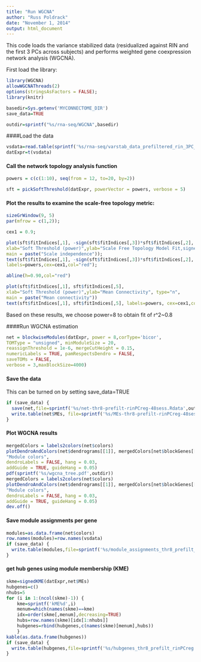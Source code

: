 ```yaml
---
title: "Run WGCNA"
author: "Russ Poldrack"
date: "November 1, 2014"
output: html_document
---
```



This code loads the variance stabilized data (residualized against RIN and the first 3 PCs across subjects) and performs weighted gene coexpression network analysis (WGCNA).

First load the library:
```r
library(WGCNA)
allowWGCNAThreads(2)
options(stringsAsFactors = FALSE);
library(knitr)

basedir=Sys.getenv('MYCONNECTOME_DIR')
save_data=TRUE

outdir=sprintf("%s/rna-seq/WGCNA",basedir)
```

####Load the data
```r
vsdata=read.table(sprintf('%s/rna-seq/varstab_data_prefiltered_rin_3PC_regressed.txt',basedir) )
datExpr=t(vsdata)
```


#### Call the network topology analysis function

```r
powers = c(c(1:10), seq(from = 12, to=20, by=2))

sft = pickSoftThreshold(datExpr, powerVector = powers, verbose = 5)
```

#### Plot the results to examine the scale-free topology metric:



```r
sizeGrWindow(9, 5)
par(mfrow = c(1,2));

cex1 = 0.9;

plot(sft$fitIndices[,1], -sign(sft$fitIndices[,3])*sft$fitIndices[,2],
xlab="Soft Threshold (power)",ylab="Scale Free Topology Model Fit,signed R^2",type="n",
main = paste("Scale independence"));
text(sft$fitIndices[,1], -sign(sft$fitIndices[,3])*sft$fitIndices[,2],
labels=powers,cex=cex1,col="red");

abline(h=0.90,col="red")

plot(sft$fitIndices[,1], sft$fitIndices[,5],
xlab="Soft Threshold (power)",ylab="Mean Connectivity", type="n",
main = paste("Mean connectivity"))
text(sft$fitIndices[,1], sft$fitIndices[,5], labels=powers, cex=cex1,col="red")


```

Based on these results, we choose power=8 to obtain fit of r^2~0.8

####Run WGCNA estimation

```r

net = blockwiseModules(datExpr, power = 8,corType='bicor',
TOMType = "unsigned", minModuleSize = 20,
reassignThreshold = 1e-6, mergeCutHeight = 0.15,
numericLabels = TRUE, pamRespectsDendro = FALSE,
saveTOMs = FALSE,
verbose = 3,maxBlockSize=4000)

```

#### Save the data
This can be turned on by setting save_data=TRUE

```r

if (save_data) {
  save(net,file=sprintf('%s/net-thr8-prefilt-rinPCreg-48sess.Rdata',outdir))
  write.table(net$MEs, file=sprintf('%s/MEs-thr8-prefilt-rinPCreg-48sess.txt',outdir),row.names=FALSE,col.names=TRUE)
}
```

#### Plot WGCNA results

```r

mergedColors = labels2colors(net$colors)
plotDendroAndColors(net$dendrograms[[1]], mergedColors[net$blockGenes[[1]]],
"Module colors",
dendroLabels = FALSE, hang = 0.03,
addGuide = TRUE, guideHang = 0.05)
pdf(sprintf('%s/wgcna_tree.pdf',outdir))
mergedColors = labels2colors(net$colors)
plotDendroAndColors(net$dendrograms[[1]], mergedColors[net$blockGenes[[1]]],
"Module colors",
dendroLabels = FALSE, hang = 0.03,
addGuide = TRUE, guideHang = 0.05)
dev.off()

```


#### Save module assignments per gene

```r
modules=as.data.frame(net$colors)
row.names(modules)=row.names(vsdata)
if (save_data) {
  write.table(modules,file=sprintf('%s/module_assignments_thr8_prefilt_rinPCreg.txt',outdir),col.names=FALSE,row.names=TRUE,quote=FALSE)
}
```

#### get hub genes using module membership (KME)

```r
skme=signedKME(datExpr,net$MEs)
hubgenes=c()
nhubs=5
for (i in 1:(ncol(skme)-1)) {
	kme=sprintf('kME%d',i)
	menum=which(names(skme)==kme)
	idx=order(skme[,menum],decreasing=TRUE)
	hubs=row.names(skme)[idx[1:nhubs]]
	hubgenes=rbind(hubgenes,c(names(skme)[menum],hubs))
	}
kable(as.data.frame(hubgenes))
if (save_data) {
  write.table(hubgenes,file=sprintf('%s/hubgenes_thr8_prefilt_rinPCreg.txt',outdir),col.names=FALSE,row.names=TRUE,quote=FALSE)
}


```
